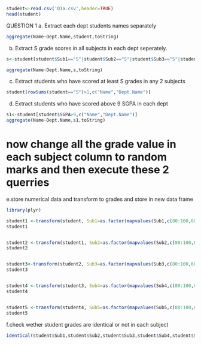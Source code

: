 ```r
student<-read.csv('Q1a.csv',header=TRUE)
head(student)
```

QUESTION 1
a. Extract each dept students names separately
```r
aggregate(Name~Dept.Name,student,toString)
```

b. Extract S grade scores in all subjects in each dept seperately.
```r
s<-student[student$Sub1=="S"|student$Sub2=="S"|student$Sub3=="S"|student$Sub4=="S"|student$Sub5=="S", c("Name","Dept.Name")]

aggregate(Name~Dept.Name,s,toString)
```

c. Extract students who have scored at least S grades in any 2 subjects
```r
student[rowSums(student=="S")>1,c("Name","Dept.Name")]
```

d. Extract students who have scored above 9 SGPA in each dept
```r
s1<-student[student$SGPA>9,c("Name","Dept.Name")]
aggregate(Name~Dept.Name,s1,toString)

```
# now change all the grade value in each subject column to random marks and then execute these 2 querries
e.store numerical data and transform to grades and store in new data frame


```r
library(plyr)

student1 <-transform(student, Sub1=as.factor(mapvalues(Sub1,c(80:100,60:79,40:59,0:39),c(rep("A",21),rep("B",20),rep("C",20),rep("D",40)))))
student1


student2 <-transform(student1, Sub2=as.factor(mapvalues(Sub2,c(80:100,60:79,40:59,0:39),c(rep("A",21),rep("B",20),rep("C",20),rep("D",40)))))
student2


student3<-transform(student2, Sub3=as.factor(mapvalues(Sub3,c(80:100,60:79,40:59,0:39),c(rep("A",21),rep("B",20),rep("C",20),rep("D",40)))))
student3


student4 <-transform(student3, Sub4=as.factor(mapvalues(Sub4,c(80:100,60:79,40:59,0:39),c(rep("A",21),rep("B",20),rep("C",20),rep("D",40)))))
student4


student5 <-transform(student4, Sub5=as.factor(mapvalues(Sub5,c(80:100,60:79,40:59,0:39),c(rep("A",21),rep("B",20),rep("C",20),rep("D",40)))))
student5

```

f.check wether student grades are identical or not in each subject
```r
identical(student$Sub1,student$Sub2,student$Sub3,student$Sub4,student$Sub5)
```

